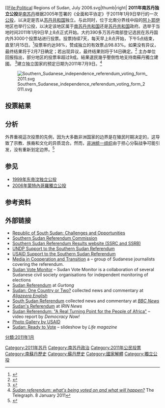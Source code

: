 {{Infobox referendum
| name          = 2011年南苏丹独立公投
| title         =
| yes           = 3792518
| no            = 44888
| total         = 3851994
| turnoutpct    = 97.58
| turnoutneeded = 60.00
| map           = South Sudan location green map.svg
| mapdivision   = 地区
| notes         =
}} 
[[File:Political Regions of Sudan, July 2006.svg|thumb|right|
{{legend|#f7931d|{{SDN}}}}
{{legend|#8cc63f|[[达尔富尔|达尔富尔]]}}
{{legend|#800080|{{tsl|en|Eastern Front (Sudan)|东部阵线 (苏丹)|东部阵线}}}}
{{legend|#00adef|{{SSD}} (在2011年举行公投)}}
{{legend|#FFFF00|[[阿卜耶伊|阿卜耶伊]] (2011年的公投无限期推迟)}}
{{legend|#fb6282|在2011年举行“民众协商”: [[南科尔多凡省|南科尔多凡省]] (流程暂停)和[[青尼罗省|青尼罗省]] (地位不明)]]}}
'''2011年南苏丹独立公投'''是[[南苏丹|南苏丹]]根据2005年签署的《全面和平协定》于2011年1月9日举行的一次[[公投|公投]]，以决定是否从[[苏丹共和国|苏丹共和国]]独立。与此同时，位于北南分界线中段的[[阿卜耶伊|阿卜耶伊]]地区也举行公投，以决定该地区属于[[南苏丹共和国|南苏丹共和国]]还是[[苏丹共和国|苏丹共和国]]政府。选举于当地时间2011年1月9日早上8点正式开始。大约390多万苏丹南部登记选民在苏丹国内外3000个投票站进行投票。投票持续7天，每天早上8点开始，下午5点结束，直至1月15日。<ref>{{Cite news|title=苏丹南部公投投票工作开始 投票民众排成长龙|url=http://gb.cri.cn/27824/2011/01/09/3365s3117466.htm|publisher=国际在线|date=2011-01-09|accessdate=2011-01-09|archive-date=2011-01-12|archive-url=https://web.archive.org/web/20110112193623/http://gb.cri.cn/27824/2011/01/09/3365s3117466.htm|dead-url=no}}</ref>投票率约达98%，赞成独立的有效票占98.83%。如果没有异议，最终结果将于2月7日确定；若出现异议，最终结果则将于14日确定。<ref>{{cite news|title=99%的选民赞成苏丹南部独立|url=http://china.kyodo.co.jp/modules/fsStory/index.php?storyid=89841%26sel_lang=schinese|accessdate=2011-01-31|newspaper=共同社|date=2011-01-31}}{{dead link|date=2018年5月 |bot=InternetArchiveBot |fix-attempted=yes }}</ref>
主办单位回报指出，部分地区的投票率超过9成。結果選民幾乎壓倒性地支持南蘇丹獨立建國。
<ref>{{Cite news|title = 南部苏丹确立“南苏丹”为新国名|url = http://world.people.com.cn/GB/57507/13921995.html|publisher = 人民网|date = 2011-02-15|accessdate = 2011-02-15|archive-date = 2011-02-18|archive-url = https://web.archive.org/web/20110218220619/http://world.people.com.cn/GB/57507/13921995.html|dead-url = no}}</ref>建立独立国家的预定日期为2011年7月9日。<ref>[https://www.telegraph.co.uk/news/worldnews/africaandindianocean/sudan/8246615/Sudan-referendum-whats-being-voted-on-and-what-will-happen.html ''Sudan referendum: what's being voted on and what will happen?''] {{Wayback|url=https://www.telegraph.co.uk/news/worldnews/africaandindianocean/sudan/8246615/Sudan-referendum-whats-being-voted-on-and-what-will-happen.html |date=20190404015810 }} The Telegraph. 8 January 2011</ref>

[[File:Southern_Sudanese_independence_referendum_voting_form_2011.svg|thumb]]

==投票結果==
{{投票結果
| title         = 2011年南苏丹独立公投<ref>{{cite web |url=http://southernsudan2011.com/ |title=Results for the Referendum of Southern Sudan |publisher=Southern Sudan Referendum Commission and Southern Sudan Referendum Bureau |date=30 January 2011 |accessdate=2 February 2011 |archive-date=2016-04-22 |archive-url=https://web.archive.org/web/20160422035723/http://southernsudan2011.com/ |dead-url=yes }}</ref>
| yes           = 3,792,518
| yespct        = 98.83
| no            = 44,888
| nopct         = 1.17
| valid         = 3,837,406
| validpct      = 99.62
| invalid       = 14,588
| invalidpct    = 0.38
| total         = 3,851,994
| turnoutpct    = 97.58
| turnoutneeded = 60.00

}}
==分析==
外界重視這次投票的先例，因为大多数非洲国家的边界是在殖民时期决定的，这导致了宗教、族裔和文化的异质混合。然而，[[非洲统一组织|非洲统一组织]]由于担心分裂战争可能引发，没有重新划定边界。<ref>{{cite web |url=http://www.csmonitor.com/Commentary/the-monitors-view/2011/0209/Sudan-after-the-referendum-a-test-case-for-Africa |title=Sudan after the referendum: a test case for Africa |publisher=CSMonitor.com |date=9 February 2011 |accessdate=11 July 2011 |archive-date=2016-03-04 |archive-url=https://web.archive.org/web/20160304024119/http://www.csmonitor.com/Commentary/the-monitors-view/2011/0209/Sudan-after-the-referendum-a-test-case-for-Africa |dead-url=no }}</ref>

== 参见 ==
* [[1999年东帝汶独立公投|1999年东帝汶独立公投]]
* [[2006年黑山獨立公投|2006年蒙特內哥羅獨立公投]]

== 参考资料 ==
{{reflist}}

== 外部链接 ==
*[http://www.ugpulse.com/articles/daily/People.asp?about=Republic+of+South+Sudan%3A+Challenges+and+Opportunities+-+Part+1&ID=1213 Republic of South Sudan: Challenges and Opportunities]
*[https://web.archive.org/web/20110111070051/http://www.ssrc.sd/SSRC2/ Southern Sudan Referendum Commission]
*[http://www.southernsudan2011.com/ Southern Sudan Referendum Results website (SSRC and SSRB)]{{Wayback|url=http://www.southernsudan2011.com/ |date=20190821182320 }}
*[https://web.archive.org/web/20110202090652/http://www.undp-sssr.org/ UNDP Support to the Southern Sudan Referendum]
*[https://web.archive.org/web/20110110212656/http://www.usaid.gov/locations/sub-saharan_africa/countries/sudan/referenda2011.html USAID Support to the Southern Sudan Referendum]
*[http://www.sudanvotes.com/ Media in Cooperation and Transition]{{Wayback|url=http://www.sudanvotes.com/ |date=20200309230612 }} a – group of Sudanese journalists covering the referendum.
*[https://web.archive.org/web/20110108094558/http://www.sudanvotemonitor.com/ Sudan Vote Monitor]{{Dubious|date=January 2011}} – Sudan Vote Monitor is a collaboration of several Sudanese civil society organisations for independent monitoring of elections
*[http://www.gurtong.net/SudanReferendum/tabid/440/Default.aspx Sudan Referendum]{{Wayback|url=http://www.gurtong.net/SudanReferendum/tabid/440/Default.aspx |date=20190809051458 }} at ''Gurtong''
*[https://web.archive.org/web/20110216102710/http://english.aljazeera.net/indepth/spotlight/stateofsudan/ Sudan: One Country or Two?] collected news and commentary at ''[[半岛电视台|Aljazeera English]]''
*[https://www.bbc.co.uk/news/world-africa-12070034 South Sudan Referendum]{{Wayback|url=https://www.bbc.co.uk/news/world-africa-12070034 |date=20190816035339 }} collected news and commentary at ''[[BBC_News|BBC News]]''
*[https://web.archive.org/web/20110126125446/http://www.irinnews.org/report.aspx?ReportId=91363 Sudan's Referendum] at ''IRIN News''
*[http://www.democracynow.org/2011/1/4/sudan_referendum_a_real_turning_point Sudan Referendum: "A Real Turning Point for the People of Africa"]{{Wayback|url=http://www.democracynow.org/2011/1/4/sudan_referendum_a_real_turning_point |date=20190809050000 }} – video report by ''Democracy Now!''
*[https://web.archive.org/web/20110128022532/http://www.usaid.gov/locations/sub-saharan_africa/features/vote_photo_essay.html Photo Gallery by USAID]
*[https://web.archive.org/web/20110312115527/http://www.life.com/image/first/in-gallery/54171/sudan-ready-to-vote#index/0 Sudan: Ready to Vote ] – slideshow by ''Life magazine''

{{南蘇丹選舉}}

[[Category:2011年苏丹|Category:2011年苏丹]]
[[Category:南苏丹政治|Category:南苏丹政治]]
[[Category:2011年公民投票|Category:2011年公民投票]]
[[Category:南蘇丹歷史|Category:南蘇丹歷史]]
[[Category:蘇丹歷史|Category:蘇丹歷史]]
[[Category:國家解體|Category:國家解體]]
[[Category:獨立公投|Category:獨立公投]]
[[分類:2011年1月|分類:2011年1月]]